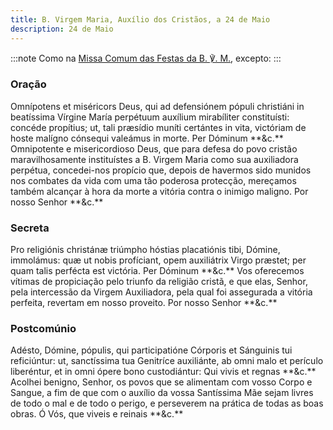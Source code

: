 ```yaml
---
title: B. Virgem Maria, Auxílio dos Cristãos, a 24 de Maio
description: 24 de Maio
---
```


:::note
Como na [Missa Comum das Festas da B. ℣. M.](/missal/comum/26festasmaria1), excepto:
:::

### Oração

<div class="grid grid-cols-2 gap-5">
  <span class="text-justify">
    Omnípotens et miséricors Deus, qui ad defensiónem pópuli christiáni in
    beatíssima Vírgine María perpétuum auxílium mirabíliter constituísti:
    concéde propítius; ut, tali præsídio muníti certántes in vita, victóriam de
    hoste malígno cónsequi valeámus in morte. Per Dóminum **&c.**
  </span>
  <span class="text-justify">
    Omnipotente e misericordioso Deus, que para defesa do povo cristão
    maravilhosamente instituístes a B. Virgem Maria como sua auxiliadora
    perpétua, concedei-nos propício que, depois de havermos sido munidos nos
    combates da vida com uma tão poderosa protecção, mereçamos também alcançar à
    hora da morte a vitória contra o inimigo maligno. Por nosso Senhor **&c.**
  </span>
</div>

### Secreta

<div class="grid grid-cols-2 gap-5">
  <span class="text-justify">
    Pro religiónis christánæ triúmpho hóstias placatiónis tibi, Dómine,
    immolámus: quæ ut nobis profíciant, opem auxiliátrix Virgo præstet; per quam
    talis perfécta est victória. Per Dóminum **&c.**
  </span>
  <span class="text-justify">
    Vos oferecemos vítimas de propiciação pelo triunfo da religião cristã, e que
    elas, Senhor, pela intercessão da Virgem Auxiliadora, pela qual foi
    assegurada a vitória perfeita, revertam em nosso proveito. Por nosso Senhor
    **&c.**
  </span>
</div>

### Postcomúnio

<div class="grid grid-cols-2 gap-5">
  <span class="text-justify">
    Adésto, Dómine, pópulis, qui participatióne Córporis et Sánguinis tui
    reficiúntur: ut, sanctíssima tua Genitríce auxiliánte, ab omni malo et
    perículo liberéntur, et in omni ópere bono custodiántur: Qui vivis et regnas
    **&c.**
  </span>
  <span class="text-justify">
    Acolhei benigno, Senhor, os povos que se alimentam com vosso Corpo e Sangue,
    a fim de que com o auxílio da vossa Santíssima Mãe sejam livres de todo o
    mal e de todo o perigo, e perseverem na prática de todas as boas obras. Ó
    Vós, que viveis e reinais **&c.**
  </span>
</div>
